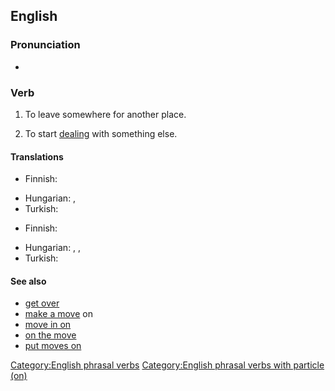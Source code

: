 ==English==

===Pronunciation===
* {{audio|en|En-au-move on.ogg|Audio (AU)}}

===Verb===
{{en-verb|moves on|moving on|moved on}}

# {{lb|en|idiomatic|intransitive}} To leave somewhere for another place.
#: {{ux|en|After spending the night resting in an abandoned church, the group decided to '''move on''' in their quest.}}
# {{lb|en|idiomatic|intransitive}} To start [[deal]]ing with something else.
#: {{ux|en|The best revenge is always to just happily '''move on''' and let karma do the rest.}}

====Translations====
{{trans-top|to leave somewhere for another place}}
* Finnish: {{t+|fi|jatkaa}}
{{trans-mid}}
* Hungarian: {{t|hu|továbbmegy}}, {{t|hu|továbbhalad}}
* Turkish: {{t|tr|ayrılmak, başka yere gitmek}}
{{trans-bottom}}

{{trans-top|to start dealing with something else}}
* Finnish: {{t|fi|[[siirtyä]] [[eteenpäin]]}}
{{trans-mid}}
* Hungarian: {{t|hu|továbblép}}, {{t+|hu|lapoz}}, {{t+|hu|áttér}}
* Turkish: {{t|tr|başka konuya geçmek}}
{{trans-bottom}}

====See also====
* [[get over]]
* [[make a move]] on
* [[move in on]]
* [[on the move]]
* [[put moves on]]

[[Category:English phrasal verbs]]
[[Category:English phrasal verbs with particle (on)]]